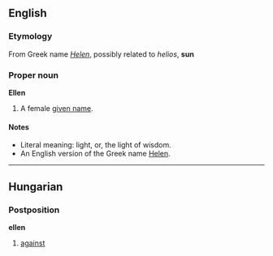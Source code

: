 ==English==
===Etymology===
From Greek name ''[[Helen]]'', possibly related to ''helios'', '''sun'''

===Proper noun===
'''Ellen'''

#A female [[given name]].

====Notes====
*Literal meaning: light, or, the light of wisdom.
*An English version of the Greek name [[Helen]].

----

==Hungarian==
===Postposition===
'''ellen'''

# [[against]]